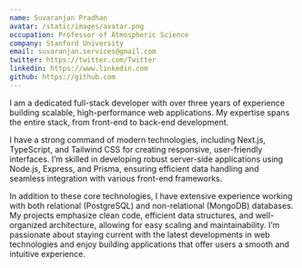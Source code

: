 ```yaml
---
name: Suvaranjan Pradhan
avatar: /static/images/avatar.png
occupation: Professor of Atmospheric Science
company: Stanford University
email: suvaranjan.services@gmail.com
twitter: https://twitter.com/Twitter
linkedin: https://www.linkedin.com
github: https://github.com
---
```


I am a dedicated full-stack developer with over three years of experience building scalable, high-performance web applications. My expertise spans the entire stack, from front-end to back-end development.

I have a strong command of modern technologies, including Next.js, TypeScript, and Tailwind CSS for creating responsive, user-friendly interfaces. I’m skilled in developing robust server-side applications using Node.js, Express, and Prisma, ensuring efficient data handling and seamless integration with various front-end frameworks.

In addition to these core technologies, I have extensive experience working with both relational (PostgreSQL) and non-relational (MongoDB) databases. My projects emphasize clean code, efficient data structures, and well-organized architecture, allowing for easy scaling and maintainability. I’m passionate about staying current with the latest developments in web technologies and enjoy building applications that offer users a smooth and intuitive experience.
